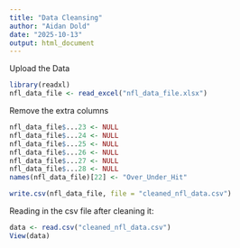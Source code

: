 ```yaml
---
title: "Data Cleansing"
author: "Aidan Dold"
date: "2025-10-13"
output: html_document
---
```


Upload the Data 
```r
library(readxl)
nfl_data_file <- read_excel("nfl_data_file.xlsx")
```

Remove the extra columns
```r
nfl_data_file$...23 <- NULL
nfl_data_file$...24 <- NULL
nfl_data_file$...25 <- NULL
nfl_data_file$...26 <- NULL
nfl_data_file$...27 <- NULL
nfl_data_file$...28 <- NULL
names(nfl_data_file)[22] <- "Over_Under_Hit"
```

```r
write.csv(nfl_data_file, file = "cleaned_nfl_data.csv")
```


Reading in the csv file after cleaning it: 
```r
data <- read.csv("cleaned_nfl_data.csv")
View(data)
```

